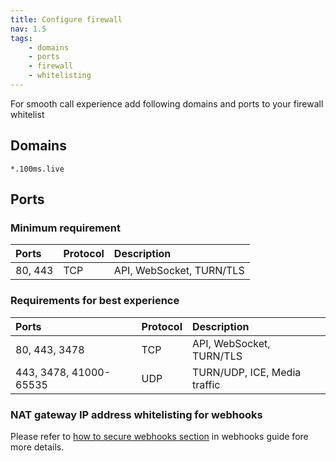 ```yaml
---
title: Configure firewall
nav: 1.5
tags:
    - domains
    - ports
    - firewall
    - whitelisting
---
```


For smooth call experience add following domains and ports to your firewall whitelist

## Domains

`*.100ms.live`

## Ports

### Minimum requirement

| Ports   | Protocol | Description              |
| :------ | :------- | :----------------------- |
| 80, 443 | TCP      | API, WebSocket, TURN/TLS |

### Requirements for best experience

| Ports                  | Protocol | Description                  |
| :--------------------- | :------- | :--------------------------- |
| 80, 443, 3478          | TCP      | API, WebSocket, TURN/TLS     |
| 443, 3478, 41000-65535 | UDP      | TURN/UDP, ICE, Media traffic |

### NAT gateway IP address whitelisting for webhooks

Please refer to [how to secure webhooks section](/server-side/v2/introduction/webhook#how-to-secure-webhooks) in webhooks guide fore more details.

